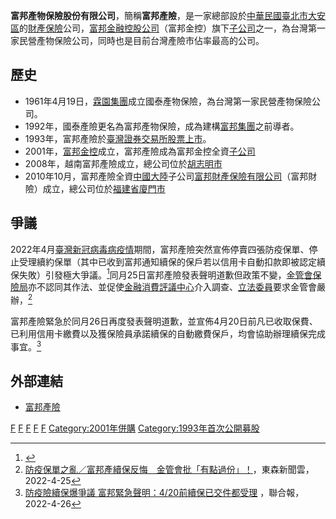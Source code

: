 {{pp-vandalism|expiry=2022-07-02T08:22:25+00:00|small=yes}}
{{Infobox Company
| company_name       = 富邦產物保險股份有限公司
| company_name_en    = Fubon Insurance Co., Ltd.
| company_logo       = Fubon Insurance logo.svg
| company_type       = [[股份有限公司|股份有限公司]]、[[子公司|子公司]]
| company_slogan     = 誠信、勤儉、謙和
| traded_as          = 非上市公司
| local_code_name    = TW
| local_code         = 27935073
| foundation         = 1961年4月19日
| location           = {{ROC-TW}}<br>[[臺北市|臺北市]][[中山區_(台北市)|中山區]][[遼寧街|遼寧街]]179號7-14F 
| key_people         = 董事長：陳伯燿<br>總經理：賴榮崇
| parent             = 
| industry           = [[財產保險|財產保險]]業 
| profit             = 
| major_shareholder  = [[富邦金融控股股份有限公司|富邦金融控股股份有限公司]]（100%）
| market_value       = 
| num_employees      = 2700人
| products           = [[產險|產險]]<br>汽車保險<br>[[火災保險|火災保險]]<br>海上保險<br>責任保險<br>工程保險
| revenue            = [[新台幣|新台幣]]365億元
| capital            = [[新台幣|新台幣]]1兆18億元
| homepage           = {{URL|https://www.fubon.com/insurance/home}}{{zh-tw}}
}}
'''富邦產物保險股份有限公司'''，簡稱'''富邦產險'''，是一家總部設於[[中華民國|中華民國]][[臺北市|臺北市]][[大安區_(台北市)|大安區]]的[[財產保險|財產保險]]公司，[[富邦金融控股公司|富邦金融控股公司]]（富邦金控）旗下[[子公司|子公司]]之一，為台灣第一家民營產物保險公司，同時也是目前台灣產險市佔率最高的公司。

==歷史==
*1961年4月19日，[[霖園集團|霖園集團]]成立國泰產物保險，為台灣第一家民營產物保險公司。
*1992年，國泰產險更名為富邦產物保險，成為建構[[富邦集團|富邦集團]]之前導者。
*1993年，富邦產險於[[臺灣證券交易所|臺灣證券交易所]][[股票上市|股票上市]]。
*2001年，[[富邦金控|富邦金控]]成立，富邦產險成為富邦金控全資[[子公司|子公司]]
*2008年，越南富邦產險成立，總公司位於[[胡志明市|胡志明市]]
*2010年10月，富邦產險全資[[中國大陸|中國大陸]]子公司[[富邦財產保險有限公司|富邦財產保險有限公司]]（富邦財險）成立，總公司位於[[福建省|福建省]][[廈門市|廈門市]]

== 爭議 ==
2022年4月[[臺灣新冠病毒病疫情|臺灣新冠病毒病疫情]]期間，富邦產險突然宣佈停賣四張防疫保單、停止受理續約保單（其中已收到富邦通知續保的保戶若以信用卡自動扣款即被認定續保失敗）引發極大爭議。<ref>{{Cite news |url=https://money.udn.com/money/story/122377/6269356 |title=富邦防疫險「不保證續保」之亂 網友灌爆PTT！事件始末還原 |last=陳盈蓉 |publisher=台灣經濟日報 |date=2022-04-26 |accessdate=2022-05-18 |language=zh-hant |archive-date=2022-05-18 |archive-url=https://web.archive.org/web/20220518165240/https://money.udn.com/money/story/122377/6269356 }}</ref>同月25日富邦產險發表聲明道歉但政策不變，[[金管會保險局|金管會保險局]]亦不認同其作法、並促使[[金融消費評議中心|金融消費評議中心]]介入調查、[[立法委員|立法委員]]要求金管會嚴辦，<ref>[https://finance.ettoday.net/amp/amp_news.php7?news_id=2237205&from=google.com 防疫保單之亂／富邦產續保反悔　金管會批「有點過份」！]，東森新聞雲，2022-4-25</ref>

富邦產險緊急於同月26日再度發表聲明道歉，並宣佈4月20日前凡已收取保費、已利用信用卡繳費以及獲保險員承諾續保的自動繳費保戶，均會協助辦理續保完成事宜。<ref>[https://udn.com/news/amp/story/7239/6268542 防疫險續保爆爭議 富邦緊急聲明：4/20前續保已交件都受理] {{Wayback|url=https://udn.com/news/amp/story/7239/6268542 |date=20220605132158 }}，聯合報，2022-4-26</ref>

==外部連結==
{{commonscat|Fubon Insurance}}
*{{zh-tw}} [https://www.fubon.com/insurance/home 富邦產險] {{Wayback|url=https://www.fubon.com/insurance/home |date=20201202124440 }}

{{台灣保險公司}}
{{Portal bar|台灣|企業}}

[[Category:台灣產險業|F]]
[[Category:富邦金控|F]]
[[Category:總部位於臺北市大安區的工商業機構|F]]
[[Category:1961年成立的公司|F]]
[[Category:1961年台灣建立|F]]
[[Category:2001年併購|Category:2001年併購]]
[[Category:1993年首次公開募股|Category:1993年首次公開募股]]
